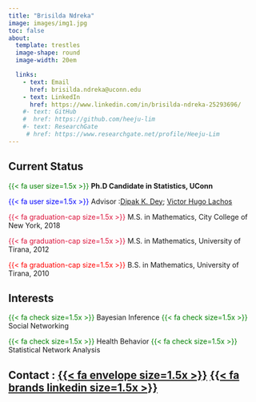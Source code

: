 ```yaml
---
title: "Brisilda Ndreka"
image: images/img1.jpg
toc: false
about: 
  template: trestles
  image-shape: round
  image-width: 20em

  links:
    - text: Email
      href: brisilda.ndreka@uconn.edu
    - text: LinkedIn
      href: https://www.linkedin.com/in/brisilda-ndreka-25293696/
    #- text: GitHub
    #  href: https://github.com/heeju-lim
    #- text: ResearchGate
     # href: https://www.researchgate.net/profile/Heeju-Lim
---
```


## **Current Status**

[{{< fa user size=1.5x >}}]{style="color:green"}  **Ph.D Candidate in Statistics, UConn**


[{{< fa user size=1.5x >}}]{style="color:blue"}  Advisor :[Dipak K. Dey](https://statistics.uconn.edu/person/dipak-dey/);  [Victor Hugo Lachos](https://hlachos.stat.uconn.edu/)

[{{< fa graduation-cap size=1.5x >}}]{style="color:crimson"} M.S. in Mathematics, City College of New York,  2018

[{{< fa graduation-cap size=1.5x >}}]{style="color:crimson"} M.S. in Mathematics, University of Tirana,  2012

[{{< fa graduation-cap size=1.5x >}}]{style="color:red"} B.S. in Mathematics, University of Tirana, 2010

## **Interests**

[{{< fa check size=1.5x >}}]{style="color:green"}   Bayesian Inference
[{{< fa check size=1.5x >}}]{style="color:green"}   Social Networking

[{{< fa check size=1.5x >}}]{style="color:green"}   Health Behavior
[{{< fa check size=1.5x >}}]{style="color:green"}   Statistical Network Analysis


## **Contact :** [[{{< fa envelope size=1.5x >}}](mailto:brisilda. ndreka@uconn.edu)]{style="color:green"}     [[{{< fa brands linkedin size=1.5x >}}](https://www.linkedin.com/in/brisilda-ndreka-25293696/)]{style="color:green"}     
